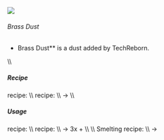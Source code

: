 ![](/mods/techreborn/brass_dust.png)

###### Brass Dust


- Brass Dust** is a dust added by TechReborn.

\\\\

##### Recipe

<Mcitem id="minecraft:crafting_table"/> recipe:
<Recipe recipe=" input techreborn:small_pile_of_brass_dust
techreborn:small_pile_of_brass_dust air input
techreborn:small_pile_of_brass_dust techreborn:small_pile_of_brass_dust
air input air air air output techreborn:brass_dust "/>
\\\\ <Mcitem id="techreborn:grinder"/> recipe: \\\\
<Mcitem id="techreborn:brass_ingot"/> -\>
<Mcitem id="techreborn:brass_dust"/> \\\\

##### Usage

<Mcitem id="minecraft:crafting_table"/> recipe:
<Recipe recipe=" input air air air input air techreborn:brass_dust air
input air air air output techreborn:small_pile_of_brass_dust,4
"/> \\\\
<Mcitem id="techreborn:industrial_centrifuge"/>
recipe: \\\\ <Mcitem id="techreborn:brass_dust"/>
-\>
3x<Mcitem id="techreborn:small_pile_of_copper_dust"/> +
<Mcitem id="techreborn:small_pile_of_zinc_dust"/>
\\\\ \\\\ Smelting recipe: \\\\
<Mcitem id="techreborn:brass_dust"/> -\>
<Mcitem id="techreborn:brass_ingot"/>

